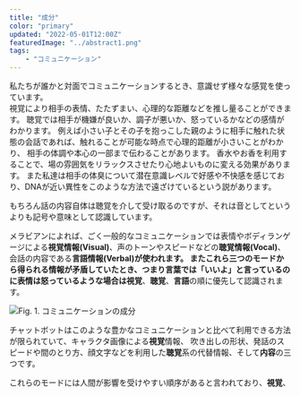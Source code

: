 ```yaml
---
title: "成分"
color: "primary"
updated: "2022-05-01T12:00Z"
featuredImage: "../abstract1.png"
tags: 
    - "コミュニケーション"
---
```


私たちが誰かと対面でコミュニケーションするとき、意識せず様々な感覚を使っています。  
視覚により相手の表情、たたずまい、心理的な距離などを推し量ることができます。
聴覚では相手が機嫌が良いか、調子が悪いか、怒っているかなどの感情がわかります。
例えば小さい子とその子を抱っこした親のように相手に触れた状態の会話であれば、触れることが可能な時点で心理的距離が小さいことがわかり、
相手の体調や本心の一部まで伝わることがあります。
香水やお香を利用することで、場の雰囲気をリラックスさせたり心地よいものに変える効果があります。
また私達は相手の体臭について潜在意識レベルで好感や不快感を感じており、DNAが近い異性をこのような方法で遠ざけているという説があります。

もちろん話の内容自体は聴覚を介して受け取るのですが、それは音としてというよりも記号や意味として認識しています。

メラビアンによれば、ごく一般的なコミュニケーションでは表情やボディランゲージによる**視覚情報(Visual)**、声のトーンやスピードなどの**聴覚情報(Vocal)**、
会話の内容である**言語情報(Verbal)**が使われます。
またこれら三つのモードから得られる情報が矛盾していたとき、つまり言葉では「いいよ」と言っているのに表情は怒っているような場合は**視覚**、**聴覚**、**言語**の順に優先して認識されます。



![Fig. 1. コミュニケーションの成分](./modes.png)

チャットボットはこのような豊かなコミュニケーションと比べて利用できる方法が限られていて、キャラクタ画像による**視覚**情報、
吹き出しの形状、発話のスピードや間のとり方、顔文字などを利用した**聴覚**系の代替情報、そして**内容**の三つです。

これらのモードには人間が影響を受けやすい順序があると言われており、**視覚**、
